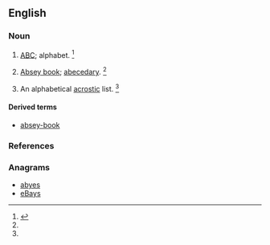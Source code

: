 ==English==

===Noun===
{{en-noun}}

# {{lb|en|obsolete}} [[ABC]]; alphabet. {{defdate|First attested around 1150 to 1350.}}<ref name=SOED>{{R:SOED5|page=9}}</ref>
# {{lb|en|obsolete}} [[absey book|Absey book]]; [[abecedary]]. {{defdate|First attested around 1150 to 1350.}}<ref name=SOED/>
# {{lb|en|obsolete}} An alphabetical [[acrostic]] list. {{defdate|First attested around 1150 to 1350.}}<ref name=SOED/>

====Derived terms====
* [[absey-book]]

===References===
<references/>

===Anagrams===
* [[abyes#English|abyes]]
* [[eBays#English|eBays]]